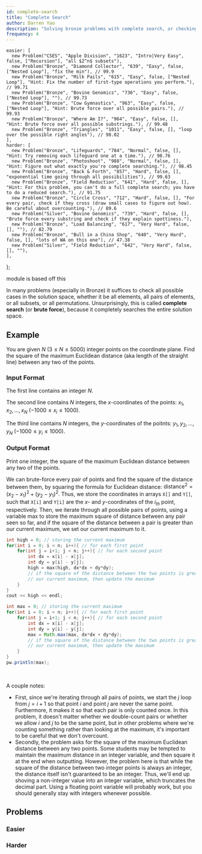 ```yaml
---
id: complete-search
title: "Complete Search"
author: Darren Yao
description: "Solving bronze problems with complete search, or checking all possible cases in the solution space."
frequency: 4
---
```



    easier: [
      new Problem("CSES", "Apple Division", "1623", "Intro|Very Easy", false, ["Recursion"], "all $2^n$ subsets"),
      new Problem("Bronze", "Diamond Collector", "639", "Easy", false, ["Nested Loop"], "fix the min"), // 99.9
      new Problem("Bronze", "Milk Pails", "615", "Easy", false, ["Nested Loop"], "Hint: Fix the number of first-type operations you perform."), // 99.71
      new Problem("Bronze", "Bovine Genomics", "736", "Easy", false, ["Nested Loop"], ""), // 99.73
      new Problem("Bronze", "Cow Gymnastics", "963", "Easy", false, ["Nested Loop"], "Hint: Brute force over all possible pairs."), // 99.93
      new Problem("Bronze", "Where Am I?", "964", "Easy", false, [], "Hint: Brute force over all possible substrings."), // 99.48
      new Problem("Bronze", "Triangles", "1011", "Easy", false, [], "loop over the possible right angles"), // 98.02
    ],
    harder: [
      new Problem("Bronze", "Lifeguards", "784", "Normal", false, [], "Hint: Try removing each lifeguard one at a time."), // 98.76
      new Problem("Bronze", "Photoshoot", "988", "Normal", false, [], "Hint: Figure out what exactly you're complete searching."), // 98.45
      new Problem("Bronze", "Back & Forth", "857", "Hard", false, [], "exponential time going through all possibilities"), // 99.63
      new Problem("Bronze", "Field Reduction", "641", "Hard", false, [], "Hint: For this problem, you can't do a full complete search; you have to do a reduced search."), // 91.75
      new Problem("Bronze", "Circle Cross", "712", "Hard", false, [], "For every pair, check if they cross (draw small cases to figure out how). Be careful about overcounting."), // 89.6
      new Problem("Silver", "Bovine Genomics", "739", "Hard", false, [], "Brute force every substring and check if they explain spottiness."),
      new Problem("Bronze", "Load Balancing", "617", "Very Hard", false, [], ""), // 82.79
      new Problem("Bronze", "Bull in a China Shop", "640", "Very Hard", false, [], "lots of WA on this one"), // 47.38
      new Problem("Silver", "Field Reduction", "642", "Very Hard", false, [], ""),
    ],
};

<Resources>
  <Resource source="IUSACO" title="6 - Simulation">module is based off this</Resource>
  <Resource source="CPH" title="5.1 to 5.3 - Complete Search"> </Resource>
</Resources>

<br />

In many problems (especially in Bronze) it suffices to check all possible cases in the solution space, whether it be all elements, all pairs of elements, or all subsets, or all permutations. Unsurprisingly, this is called **complete search** (or **brute force**), because it completely searches the entire solution space.

## Example

You are given $N$ $(3 \leq N \leq 5000)$ integer points on the coordinate plane. Find the square of the maximum Euclidean distance (aka length of the straight line) between any two of the points.

### Input Format

The first line contains an integer $N$.

The second line contains $N$ integers, the $x$-coordinates of the points: $x_1, x_2, \dots, x_N$ ($-1000 \leq x_i \leq 1000$).

The third line contains $N$ integers, the $y$-coordinates of the poitnts: $y_1, y_2, \dots, y_N$ ($-1000 \leq y_i \leq 1000$).

### Output Format

Print one integer, the square of the maximum Euclidean distance between any two of the points.

<Spoiler title="Solution">

We can brute-force every pair of points and find the square of the distance between them, by squaring the formula for Euclidean distance: $\text{distance}^2 = (x_2-x_1)^2 + (y_2-y_1)^2$. Thus, we store the coordinates in arrays `X[]` and `Y[]`, such that `X[i]` and `Y[i]` are the $x$- and $y$-coordinates of the $i_{th}$ point, respectively. Then, we iterate through all possible pairs of points, using a variable max to store the maximum square of distance between any pair seen so far, and if the square of the distance between a pair is greater than our current maximum, we set our current maximum to it.

<LanguageSection>

<CPPSection>

```cpp
int high = 0; // storing the current maximum
for(int i = 0; i < n; i++){ // for each first point
    for(int j = i+1; j < n; j++){ // for each second point
        int dx = x[i] - x[j];
        int dy = y[i] - y[j];
        high = max(high, dx*dx + dy*dy);
        // if the square of the distance between the two points is greater than
        // our current maximum, then update the maximum
    }
}
cout << high << endl;
```

</CPPSection>

<JavaSection>

```java
int max = 0; // storing the current maximum
for(int i = 0; i < n; i++){ // for each first point
    for(int j = i+1; j < n; j++){ // for each second point
        int dx = x[i] - x[j];
        int dy = y[i] - y[j];
        max = Math.max(max, dx*dx + dy*dy);
        // if the square of the distance between the two points is greater than
        // our current maximum, then update the maximum
    }
}
pw.println(max);
```

</JavaSection>

</LanguageSection>

<br />

A couple notes:

  - First, since we're iterating through all pairs of points, we start the $j$ loop from $j = i+1$ so that point $i$ and point $j$ are never the same point. Furthermore, it makes it so that each pair is only counted once. In this problem, it doesn't matter whether we double-count pairs or whether we allow $i$ and $j$ to be the same point, but in other problems where we're counting something rather than looking at the maximum, it's important to be careful that we don't overcount.
  - Secondly, the problem asks for the square of the maximum Euclidean distance between any two points. Some students may be tempted to maintain the maximum distance in an integer variable, and then square it at the end when outputting. However, the problem here is that while the square of the distance between two integer points is always an integer, the distance itself isn't guaranteed to be an integer. Thus, we'll end up shoving a non-integer value into an integer variable, which truncates the decimal part. Using a floating point variable will probably work, but you should generally stay with integers whenever possible.

</Spoiler>

## Problems

### Easier

<Problems problems={problems.easier} />

### Harder

<Problems problems={problems.harder} />

